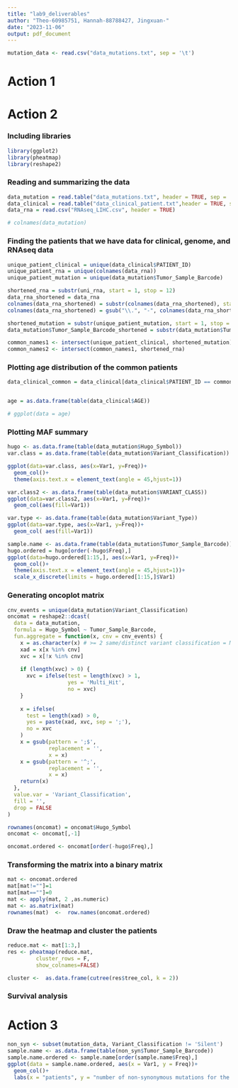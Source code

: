 ```yaml
---
title: "lab9_deliverables"
author: "Theo-60985751, Hannah-88788427, Jingxuan-"
date: "2023-11-06"
output: pdf_document
---
```


```r
mutation_data <- read.csv("data_mutations.txt", sep = '\t')
```

# Action 1


# Action 2

### Including libraries

```r
library(ggplot2)
library(pheatmap)
library(reshape2)
```


### Reading and summarizing the data

```r
data_mutation = read.table("data_mutations.txt", header = TRUE, sep = '\t')
data_clinical = read.table("data_clinical_patient.txt",header = TRUE, sep = '\t')
data_rna = read.csv("RNAseq_LIHC.csv", header = TRUE)

# colnames(data_mutation)
```

### Finding the patients that we have data for clinical, genome, and RNAseq data

```r
unique_patient_clinical = unique(data_clinical$PATIENT_ID)
unique_patient_rna = unique(colnames(data_rna))
unique_patient_mutation = unique(data_mutation$Tumor_Sample_Barcode)

shortened_rna = substr(uni_rna, start = 1, stop = 12)
data_rna_shortened = data_rna
colnames(data_rna_shortened) = substr(colnames(data_rna_shortened), start = 1, stop = 12)
colnames(data_rna_shortened) = gsub("\\.", "-", colnames(data_rna_shortened))

shortened_mutation = substr(unique_patient_mutation, start = 1, stop = 12)
data_mutation$Tumor_Sample_Barcode_shortened = substr(data_mutation$Tumor_Sample_Barcode, start = 1, stop = 12)

common_names1 <- intersect(unique_patient_clinical, shortened_mutation)
common_names2 <- intersect(common_names1, shortened_rna)
```
### Plotting age distribution of the common patients

```r
data_clinical_common = data_clinical[data_clinical$PATIENT_ID == common_names2,]


age = as.data.frame(table(data_clinical$AGE))

# ggplot(data = age)
```


### Plotting MAF summary
```r
hugo <- as.data.frame(table(data_mutation$Hugo_Symbol))
var.class = as.data.frame(table(data_mutation$Variant_Classification))

ggplot(data=var.class, aes(x=Var1, y=Freq))+
  geom_col()+
  theme(axis.text.x = element_text(angle = 45,hjust=1))

var.class2 <- as.data.frame(table(data_mutation$VARIANT_CLASS))
ggplot(data=var.class2, aes(x=Var1, y=Freq))+
  geom_col(aes(fill=Var1))

var.type <- as.data.frame(table(data_mutation$Variant_Type))
ggplot(data=var.type, aes(x=Var1, y=Freq))+
  geom_col( aes(fill=Var1))

sample.name <- as.data.frame(table(data_mutation$Tumor_Sample_Barcode))
hugo.ordered = hugo[order(-hugo$Freq),]
ggplot(data=hugo.ordered[1:15,], aes(x=Var1, y=Freq))+
  geom_col()+
  theme(axis.text.x = element_text(angle = 45,hjust=1))+
  scale_x_discrete(limits = hugo.ordered[1:15,]$Var1)

```

### Generating oncoplot matrix

```r
cnv_events = unique(data_mutation$Variant_Classification)
oncomat = reshape2::dcast(
  data = data_mutation,
  formula = Hugo_Symbol ~ Tumor_Sample_Barcode,
  fun.aggregate = function(x, cnv = cnv_events) {
    x = as.character(x) # >= 2 same/distinct variant classification = Multi_Hit
    xad = x[x %in% cnv]
    xvc = x[!x %in% cnv]
    
    if (length(xvc) > 0) {
      xvc = ifelse(test = length(xvc) > 1,
                   yes = 'Multi_Hit',
                   no = xvc)
    }
    
    x = ifelse(
      test = length(xad) > 0,
      yes = paste(xad, xvc, sep = ';'),
      no = xvc
    )
    x = gsub(pattern = ';$',
             replacement = '',
             x = x)
    x = gsub(pattern = '^;',
             replacement = '',
             x = x)
    return(x)
  },
  value.var = 'Variant_Classification',
  fill = '',
  drop = FALSE
)

rownames(oncomat) = oncomat$Hugo_Symbol
oncomat <- oncomat[,-1]

oncomat.ordered <- oncomat[order(-hugo$Freq),]
```

### Transforming the matrix into a binary matrix

```r
mat <- oncomat.ordered
mat[mat!=""]=1
mat[mat==""]=0
mat <- apply(mat, 2 ,as.numeric)
mat <- as.matrix(mat)
rownames(mat)  <-  row.names(oncomat.ordered)
```

### Draw the heatmap and cluster the patients
```r
reduce.mat <- mat[1:3,]
res <- pheatmap(reduce.mat,
         cluster_rows = F,
         show_colnames=FALSE)

cluster <-  as.data.frame(cutree(res$tree_col, k = 2))
```
### Survival analysis



# Action 3
```r
non_syn <- subset(mutation_data, Variant_Classification != 'Silent')
sample.name <- as.data.frame(table(non_syn$Tumor_Sample_Barcode))
sample.name.ordered <- sample.name[order(sample.name$Freq),]
ggplot(data = sample.name.ordered, aes(x = Var1, y = Freq))+
  geom_col()+
  labs(x = "patients", y = "number of non-synonymous mutations for the case")
```


